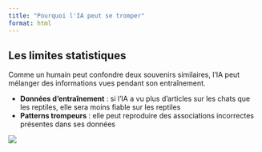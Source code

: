 ```yaml
---
title: "Pourquoi l'IA peut se tromper"
format: html
---
```


## Les limites statistiques

Comme un humain peut confondre deux souvenirs similaires, l'IA peut mélanger des informations vues pendant son entraînement.

- **Données d'entraînement** : si l'IA a vu plus d'articles sur les chats que les reptiles, elle sera moins fiable sur les reptiles  
- **Patterns trompeurs** : elle peut reproduire des associations incorrectes présentes dans ses données  

![](images/erreurs.png)
